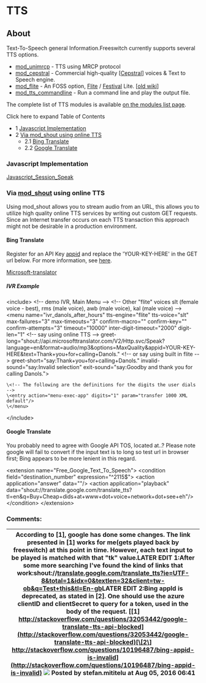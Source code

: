 
# TTS 

 

## About

Text-To-Speech general Information.Freeswitch currently supports several TTS options.

* [mod\_unimrcp](../Modules/mod_unimrcp_6586728.mdx#tts) \- TTS using MRCP protocol
* [mod\_cepstral](../Modules/mod_cepstral_3965164.mdx#faq) \- Commercial high-quality \[[Cepstral](http://www.cepstral.com)\] voices & Text to Speech engine.
* [mod\_flite](../Modules/mod_flite_3965160.mdx#about) \- An FOSS option, [Flite](http://www.speech.cs.cmu.edu/flite/) / [Festival](http://www.cstr.ed.ac.uk/projects/festival/) Lite. \[[old wiki](https://wiki.freeswitch.org/wiki/Mod%5Fflite)\]
* [mod\_tts\_commandline](../Modules/mod_tts_commandline_13172802.mdx#about) \- Run a command line and play the output file.

The complete list of TTS modules is available [on the modules list page](https://wiki.freeswitch.org/wiki/Modules#Speech%5FRecognition%5F.2F%5FText-to-Speech "Modules").

Click here to expand Table of Contents

* 1 [Javascript Implementation](#javascript-implementation)
* 2 [Via mod\_shout using online TTS](#about)  
   * 2.1 [Bing Translate](#bing-translate)  
   * 2.2 [Google Translate](#google-translate)

### Javascript Implementation

[Javascript\_Session\_Speak](../Client-and-Developer-Interfaces/JavaScript/JavaScript-API-Reference/index.mdx#sessionspeak)

### Via [mod_shout](../Modules/mod_shout_3965531.mdx#21-play) using online TTS

Using mod\_shout allows you to stream audio from an URL, this allows you to utilize high quality online TTS services by writing out custom GET requests. Since an Internet transfer occurs on each TTS transaction this approach might not be desirable in a production environment.

#### Bing Translate

Register for an API Key [appid](http://www.bing.com/developers/appids.aspx) and replace the 'YOUR-KEY-HERE' in the GET url below. For more information, see [here](http://msdn.microsoft.com/en-us/library/ff512420.aspx).

[Microsoft-translator](http://api.microsofttranslator.com/V2/Http.svc/Speak?language=en&format=audio/mp3&options=MaxQuality&appid=YOUR-KEY-HERE&text=Text+to+say)

#####  IVR Example 

\<include>
  	\<!-- demo IVR, Main Menu -->
  	\<!-- Other "flite" voices slt (female voice - best), rms (male voice), awb (male voice), kal (male voice) -->
	\<menu name="ivr_danols_after_hours" 
  		tts-engine="flite" tts-voice="slt" 
  		max-failures="3" max-timeouts="3"
  		confirm-macro="" confirm-key="" confirm-attempts="3"
    	timeout="10000" inter-digit-timeout="2000"
    	digit-len="1"
    	\<!-- say using online TTS -->
    	greet-long="shout://api.microsofttranslator.com/V2/Http.svc/Speak?language=en&format=audio/mp3&options=MaxQuality&appid=YOUR-KEY-HERE&text=Thank+you+for+calling+Danols."
    	\<!-- or say using built in flite -->
    	greet-short="say:Thank+you+for+calling+Danols."
    	invalid-sound="say:Invalid selection"
    	exit-sound="say:Goodby and thank you for calling Danols.">
	
	\<!-- The following are the definitions for the digits the user dials -->
	\<entry action="menu-exec-app" digits="1" param="transfer 1000 XML default"/>
	\</menu>
\</include>

#### Google Translate

You probably need to agree with Google API TOS, located at..? Please note google will fail to convert if the input text is to long so test url in browser first; Bing appears to be more lenient in this regard.

\<extension name="Free_Google_Text_To_Speech">
  \<condition field="destination_number" expression="^2115$">
    \<action application="answer" data=""/>
    \<action application="playback" data="shout://translate.google.com/translate_tts?tl=en&q=Buy+Cheap+dids+at+www+dot+voice+network+dot+see+eh"/>
  \</condition>
\</extension>

### Comments:

| According to \[1\], google has done some changes. The link presented in \[1\] works for me(gets played back by freeswitch) at this point in time. However, each text input to be played is matched with that "tk" value.LATER EDIT 1:After some more searching I've found the kind of links that work:shout://[translate.google.com/translate\_tts?ie=UTF-8&total=1&idx=0&textlen=32&client=tw-ob&q=Test+this&tl=En-gb](http://translate.google.com/translate%5Ftts?ie=UTF-8&total=1&idx=0&textlen=32&client=tw-ob&q=Test+this&tl=En-gb)LATER EDIT 2:Bing appId is deprecated, as stated in \[2\]. One should use the azure clientID and clientSecret to query for a token, used in the body of the request. [\[1\] http://stackoverflow.com/questions/32053442/google-translate-tts-api-blocked](http://stackoverflow.com/questions/32053442/google-translate-tts-api-blocked)[\[2\] http://stackoverflow.com/questions/10196487/bing-appid-is-invalid](http://stackoverflow.com/questions/10196487/bing-appid-is-invalid) ![](/images/icons/contenttypes/comment_16.png) Posted by stefan.mititelu at Aug 05, 2016 06:41 |
| ------------------------------------------------------------------------------------------------------------------------------------------------------------------------------------------------------------------------------------------------------------------------------------------------------------------------------------------------------------------------------------------------------------------------------------------------------------------------------------------------------------------------------------------------------------------------------------------------------------------------------------------------------------------------------------------------------------------------------------------------------------------------------------------------------------------------------------------------------------------------------------------------------------------------------------------------------------------------------------------------------------------------------------------------------------------------------------------------------------------------- |


